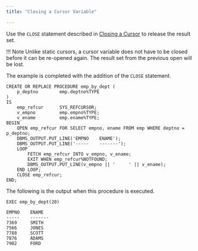 ```yaml
---
title: "Closing a Cursor Variable"

---
```


<div id="closing_a_cursor_variable" class="registered_link"></div>

Use the `CLOSE` statement described in [Closing a Cursor](../08_static_cursors/04_closing_a_cursor/#closing_a_cursor) to release the result set.

!!! Note
    Unlike static cursors, a cursor variable does not have to be closed before it can be re-opened again. The result set from the previous open will be lost.

The example is completed with the addition of the `CLOSE` statement.

```text
CREATE OR REPLACE PROCEDURE emp_by_dept (
    p_deptno        emp.deptno%TYPE
)
IS
    emp_refcur      SYS_REFCURSOR;
    v_empno         emp.empno%TYPE;
    v_ename         emp.ename%TYPE;
BEGIN
    OPEN emp_refcur FOR SELECT empno, ename FROM emp WHERE deptno = p_deptno;
    DBMS_OUTPUT.PUT_LINE('EMPNO    ENAME');
    DBMS_OUTPUT.PUT_LINE('-----    -------');
    LOOP
        FETCH emp_refcur INTO v_empno, v_ename;
        EXIT WHEN emp_refcur%NOTFOUND;
        DBMS_OUTPUT.PUT_LINE(v_empno || '     ' || v_ename);
    END LOOP;
    CLOSE emp_refcur;
END;
```

The following is the output when this procedure is executed.

```text
EXEC emp_by_dept(20)

EMPNO    ENAME
-----    -------
7369     SMITH
7566     JONES
7788     SCOTT
7876     ADAMS
7902     FORD
```
